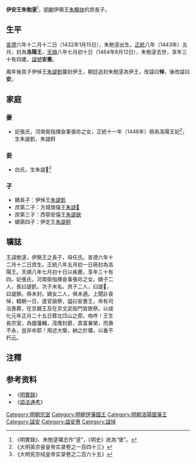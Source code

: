 '''伊安王朱勉塣'''<ref>《明實錄》、朱勉塣壙志作“塣”，《明史》訛為“堡”。</ref>{{BD|1432年|1月15日|1464年|8月12日|catIdx=Z朱}}，[[明朝|明朝]]伊簡王[[朱顒炔|朱顒炔]]的庶長子。

== 生平 ==
[[宣德|宣德]]六年十二月十二日（1432年1月15日），朱勉塣出生。[[正统_(年号)|正統]]八年（1443年）五月，封為'''洛陽王'''，[[天順_(明朝)|天順]]八年七月初十日（1464年8月12日），朱勉塣去世，享年三十有四歲，[[諡號|諡號]]'''安惠'''。

兩年後其子伊悼王[[朱諟釩|朱諟釩]]襲封伊王，朝廷追封朱勉塣為伊王，改諡曰'''悼'''，後改諡曰'''安'''。

== 家庭 ==
===妻===
*妃張氏，河南衛指揮僉事張珎之女，正統十一年（1446年）冊為洛陽王妃<ref>《大明英宗睿皇帝实录卷之一百四十三》</ref>，生朱諟釩、朱諟鋝

===妾===
*白氏，生朱諟𨰞<ref>《大明宪宗纯皇帝实录卷之二百六十五》</ref>

===子===
*嫡長子：伊悼王[[朱諟釩|朱諟釩]]
*庶第二子：方城懷僖王[[朱諟𨰞|朱諟𨰞]]
*庶第三子：西鄂安僖王[[朱諟鉠|朱諟鉠]]
*嫡第四子：伊定王[[朱諟鋝|朱諟鋝]]

==壙誌==
<div class="NavFrame" style="text-align: left; width:60%">
{{HideH|洛陽王壙誌文}}
王諱勉塣，伊簡王之長子，母任氏。宣德六年十二月十二日庶生。正統八年五月初一日冊封為洛陽王。天順八年七月初十日以疾薨，享年三十有四。妃張氏，河南衛指揮僉事張珎之女。嫡子二人，長曰諟釩，次子未名。庶子二人，曰諟𨰞，曰諟鉠。俱未封。嫡女二人，俱未適。上聞訃哀悼，輟朝一日，遣官諭祭，謚曰安惠王，命有司治喪葬，在京親王及在京文武衙門皆致祭。以成化元年正月二十五日葬北邙山之原。嗚呼！王生長宗室，為國藩輔，茂膺封爵，貴富兼榮，而壽不永，豈非命耶！用述大㮣，納之於壙，以垂不朽云。
{{HideF}}
</div>

==注釋==
{{reflist|2}}

==参考资料==
*《[[明實錄|明實錄]]》
*《[[謚法通考|謚法通考]]》

{{s-start}}
{{s-none|無|[[明朝|明政府]]封之}}
{{s-ttl|title=[[明朝藩王列表_(伊王系)#洛陽國|明洛陽國國王]]|years=1443年－1464年}}
{{s-none|無|封國廢除}}
{{end}}

[[Category:明朝宗室|Category:明朝宗室]]
[[Category:明朝伊藩國王|Category:明朝伊藩國王]]
[[Category:明朝洛陽國藩王|Category:明朝洛陽國藩王]]
[[Category:諡安|Category:諡安]]
[[Category:諡安惠|Category:諡安惠]]
[[Category:諡悼|Category:諡悼]]